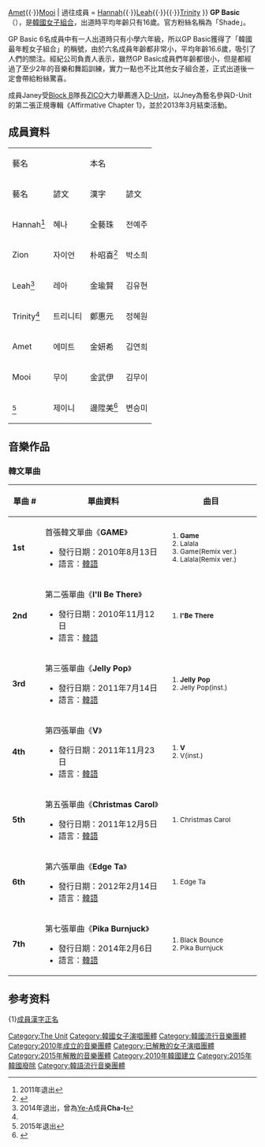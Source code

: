{{Veil|time=2015-09-12T07:06:53+00:00}}
{{藝人
| 姓名 = GP Basic
| 類型 = 組合
| 圖片 =
| 圖片簡介 = 
| 圖片尺寸 = 300px
| 外文名 = 지피베이직
| 外文 =ko
| 英文名 = GP Basic
| 音樂類型 = [[K-Pop|K-Pop]]
| 職業 = [[歌手|歌手]]、[[舞者|舞者]]
| 樂器 = 
| 活躍年代 = 2010年至2015年
| 出道日期 = {{start date and age|2010|8|15}}
| 唱片公司 = [[LOEN娛樂|LOEN娛樂]]
| 經紀公司 = [[Jacyhan_International|Jacyhan International]]（2013-2015）
| 相關團體 = 
| 音樂專輯 = 
| 電視節目 = 
| 網站 = 
| 現任成員 = [[朴昭喜|Zion]]{{·}}[[金妍希|Amet]]{{·}}[[金武伊|Mooi]]
| 過往成員 = [[全藝珠|Hannah]]{{·}}[[金瑜賢|Leah]]{{·}}{{link-ko|邊陞美|제이니|Janey}}{{·}}[[Trinity|Trinity]]
}}
{{Korean
| hangul = 지피베이직
| rr = Jipibeijik
| mr = Chip'ipeichik
}}
'''GP Basic'''（{{lang-ko|'''지피베이직'''}}），是[[韓國|韓國]][[女子組合|女子組合]]，出道時平均年齡只有16歲。官方粉絲名稱為「Shade」。

GP Basic 6名成員中有一人出道時只有小學六年級，所以GP Basic獲得了「韓國最年輕女子組合」的稱號，由於六名成員年齡都非常小，平均年齡16.6歲，吸引了人們的關注。經紀公司負責人表示，雖然GP Basic成員們年齡都很小，但是都經過了至少2年的音樂和舞蹈訓練，實力一點也不比其他女子組合差，正式出道後一定會帶給粉絲驚喜。

成員Janey受[[Block_B|Block B]]隊長[[Zico_(歌手)|ZICO]]大力舉薦進入[[D-Unit|D-Unit]]，以Jney為藝名參與D-Unit的第二張正規專輯《Affirmative Chapter 1》，並於2013年3月結束活動。

== 成員資料 ==
{| class="wikitable"
|-style="background:#DA70D6; font-weight:bold; text-align:center;"
| colspan=2|藝名
| colspan=3|本名
| rowspan=2|出生日期
| rowspan=2|隊內擔當
|-style="background:#DA70D6; font-weight:bold; text-align:center;"
! 藝名
! 諺文
! 漢字
! 諺文
! 羅馬拼音
|-
| Hannah<ref>2011年退出</ref>
| 혜나
| 全藝珠
| 전예주
| Jeon Ye Joo
| {{Birth date and age|1996|3|30}}
| 1代隊長、主唱、主領舞
|-
| Zion
| 자이언
| 朴昭喜<ref name="正名">{{Cite web |url=http://legendbrother.cn/4g.php?m=show&cid=16&id=119 |title=GP Basic正名 |accessdate=2016-07-25 |archive-date=2016-07-25 |archive-url=https://archive.is/20160725151942/http://legendbrother.cn/4g.php?m=show&cid=16&id=119 |dead-url=no }}</ref>
| 박소희
| Park So Hee
| {{Birth date and age|1996|4|6}}
| 3代隊長、領唱、領舞、副Rapper<ref>Leah退出前為副唱；Janey、Trinity退出前為3代隊長、領唱、領舞</ref>
|-
| Leah<ref>2014年退出，曾為[[Ye-A|Ye-A]]成員'''Cha-I'''</ref>
| 레아
| 金瑜賢
| 김유현
| Kim Yu Hyun
| {{Birth date and age|1996|7|25}}
| 2代隊長、主唱、領舞<ref>Hannah退出前為領唱、領舞</ref>
|-
| Trinity<ref name="2015年退出"/>
| 트리니티
| 鄭惠元{{r|正名}}
| 정혜원
| Jeong Hye Won
| {{Birth date and age|1996|9|9}}
| 副Rapper<ref>Hannah退出前為領Rapper、副唱；Leah退出前為領唱、領Rapper</ref>
|-
| Amet
| 에미트
| 金妍希{{r|正名}}
| 김연희
| Kim Yeon Hee
| {{Birth date and age|1996|10|14}}
| 主唱<ref>Hannah退出前為領唱；Leah退出前為副唱</ref>
|-
| Mooi
| 무이
| 金武伊{{r|正名}}
| 김무이
| Kim Moo I
| {{Birth date and age|1996|12|25}}
| 主Rapper、主領舞、忙內<ref>Leah退出前為主領舞、副唱、副Rapper；Janey、Trinity退出前為主領舞、領Rapper</ref>
|-
| {{link-ko|Janey|제이니}}<ref name="2015年退出">2015年退出</ref>
| 제이니
| 邊陞美<ref>{{Cite web |url=http://thestar.chosun.com/m/view.html?contid=2013032002093 |title=<nowiki>[화보]</nowiki> '디유닛' 제이니, '블락비 지코가 강력 추천한 멤버' |access-date=2018-01-24 |archive-url=https://web.archive.org/web/20171205042007/http://thestar.chosun.com/m/view.html?contid=2013032002093 |archive-date=2017-12-05 |dead-url=yes }}</ref>
| 변승미
| Byun Seung Mi
| {{Birth date and age|1998|12|14}}
| 中心、主Rapper、忙內
|}

== 音樂作品 ==
=== 韓文單曲 ===
{| class="wikitable" style="text-align:center"
!width="60px"| 單曲 #
!width="300px"| 單曲資料
!width="200px"| 曲目

|- bgcolor="#F0F8FF"
| '''1st'''
|align="left"| 首張韓文單曲《'''GAME'''》
* 發行日期：2010年8月13日
* 語言：[[韓語|韓語]]
|align="left" style="font-size: 85%;"|
# '''Game'''
# Lalala
# Game(Remix ver.)
# Lalala(Remix ver.)

|- bgcolor="#FFFFFF"
| '''2nd'''
|align="left"| 第二張單曲《'''I'll Be There'''》
* 發行日期：2010年11月12日
* 語言：[[韓語|韓語]]
|align="left" style="font-size: 85%;"|
# '''I'Be There'''

|- bgcolor="#F0F8FF"
| '''3rd'''
|align="left"| 第三張單曲《'''Jelly Pop'''》
* 發行日期：2011年7月14日
* 語言：[[韓語|韓語]]
|align="left" style="font-size: 85%;"|
# '''Jelly Pop'''
# Jelly Pop(inst.)

|- bgcolor="#FFFFFF"
| '''4th'''
|align="left"| 第四張單曲《'''V'''》
* 發行日期：2011年11月23日
* 語言：[[韓語|韓語]]
|align="left" style="font-size: 85%;"|
# '''V'''
# V(inst.)

|- bgcolor="#F0F8FF"
| '''5th'''
|align="left"| 第五張單曲《'''Christmas Carol'''》
* 發行日期：2011年12月5日
* 語言：[[韓語|韓語]]
|align="left" style="font-size: 85%;"|
# Christmas Carol

|- bgcolor="#FFFFFF"
| '''6th'''
|align="left"| 第六張單曲《'''Edge Ta'''》
* 發行日期：2012年2月14日
* 語言：[[韓語|韓語]]
|align="left" style="font-size: 85%;"|
# Edge Ta

|- bgcolor="#F0F8FF"
| '''7th'''
|align="left"| 第七張單曲《'''Pika Burnjuck'''》
* 發行日期：2014年2月6日
* 語言：[[韓語|韓語]]
|align="left" style="font-size: 85%;"|
# Black Bounce 
# Pika Burnjuck
|}

==参考资料==
{1}[https://archive.is/20160725151942/http://legendbrother.cn/4g.php?m=show&cid=16&id=119 成員漢字正名]
{{reflist}}

{{The Unit}}

[[Category:The_Unit|Category:The Unit]]
[[Category:韓國女子演唱團體|Category:韓國女子演唱團體]]
[[Category:韓國流行音樂團體|Category:韓國流行音樂團體]]
[[Category:2010年成立的音樂團體|Category:2010年成立的音樂團體]]
[[Category:已解散的女子演唱團體|Category:已解散的女子演唱團體]]
[[Category:2015年解散的音樂團體|Category:2015年解散的音樂團體]]
[[Category:2010年韓國建立|Category:2010年韓國建立]]
[[Category:2015年韓國廢除|Category:2015年韓國廢除]]
[[Category:韓語流行音樂團體|Category:韓語流行音樂團體]]